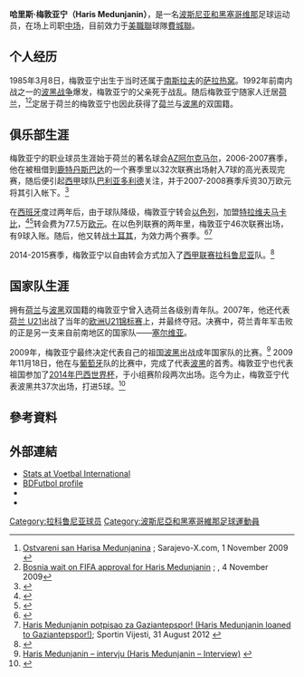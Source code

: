 {{noteTA|G1=football|G2=荷甲|G3=西甲
|1=zh-hans:梅敦亚宁; zh-hk:梅登查連;}}
{{Infobox football biography
| name = 哈里斯·梅敦亚宁<br>''Haris Medunjanin''
| image = [[File:20150331_2025_AUT_BIH_2144_Haris_Medunjanin.jpg|220px]]
| image_size = 220
| caption = 
| fullname = 
| birth_date = {{Birth date and age|1985|3|8|df=y}}
| birth_place = [[萨拉热窝|萨拉热窝]], [[南斯拉夫社会主义联邦共和国|南斯拉夫]]
| height = {{height|m=1.88}}
| position = [[中场|中场]]
| currentclub = [[費城聯|費城聯]]
| clubnumber = 6
| youthyears1 = | youthclubs1 = Swift Atletiek
| youthyears2 = | youthclubs2 = AFC'34
| youthyears3 = | youthclubs3 = [[AZ_(足球會)|AZ阿尔克马尔]]
| years1 = 2004–2008 | clubs1 = [[AZ_(足球會)|AZ阿尔克马尔]] | caps1 = 25 | goals1 = 4
| years2 = 2006–2007 | clubs2 = → [[鹿特丹斯巴达|鹿特丹斯巴达]] (租借) | caps2 = 32 | goals2 = 7
| years3 = 2008–2010 | clubs3 = [[皇家巴利亚多利德足球俱乐部|巴利亚多利德]] | caps3 = 42 | goals3 = 6
| years4 = 2010–2013 | clubs4 = [[特拉維夫馬卡比足球會|特拉维夫马卡比]] | caps4 = 46 | goals4 = 9
| years5 = 2012–2013 | clubs5 = → {{tsl|en|Gaziantepspor||加济安体育}} (租借) | caps5 = 30 | goals5 = 4 
| years6 = 2013–2014 | clubs6 = {{tsl|en|Gaziantepspor||加济安体育}} |caps6 = 32 | goals6 = 2 <!-- LEAGUE ONLY -->
| years7 = 2014–2016 | clubs7 = [[拉科鲁尼亚竞技俱乐部|拉科鲁尼亚]] |caps7 = 24 | goals7 = 2
| years8 = 2016–2017 | clubs8 = [[特拉維夫馬卡比足球會|特拉維夫馬卡比]] |caps8 = 33 | goals8 = 4
| years9 = 2017– | clubs9 = [[費城聯|費城聯]] |caps9 = 77 | goals9 = 4
| nationalyears1 = 2005–2008 | nationalteam1 = [[荷蘭21歲以下國家足球隊|荷兰 U21]] | nationalcaps1 = 4 | nationalgoals1 = 3
| nationalyears2 = 2009–2018 | nationalteam2 = [[波斯尼亚和黑塞哥维那国家足球队|波黑]] | nationalcaps2 = 60 | nationalgoals2 = 9
| club-update = 11 May 2019
| nationalteam-update = 27 March 2018
}}
'''哈里斯·梅敦亚宁（Haris Medunjanin）'''，是一名[[波斯尼亚和黑塞哥维那|波斯尼亚和黑塞哥维那]]足球运动员，在场上司职[[中场|中场]]，目前效力于[[美職聯|美職聯]]球隊[[費城聯|費城聯]]。 

==个人经历==
1985年3月8日，梅敦亚宁出生于当时还属于[[南斯拉夫社会主义联邦共和国|南斯拉夫]]的[[萨拉热窝|萨拉热窝]]。1992年前南内战之一的[[波士尼亞戰爭|波黑战争]]爆发，梅敦亚宁的父亲死于战乱。随后梅敦亚宁随家人迁居[[荷兰|荷兰]]，<ref name="HARIS">[http://sarajevo-x.com/sport/nogomet/clanak/091101010 Ostvareni san Harisa Medunjanina] {{Wayback|url=http://sarajevo-x.com/sport/nogomet/clanak/091101010 |date=20110807042928 }}; Sarajevo-X.com, 1 November 2009 {{bs icon}}</ref><ref name="Medunjanin">[http://soccernet.espn.go.com/news/story?id=693774&sec=worldcup2010&cc=5901 Bosnia wait on FIFA approval for Haris Medunjanin] {{Wayback|url=http://soccernet.espn.go.com/news/story?id=693774&sec=worldcup2010&cc=5901 |date=20121020003759 }}; {{tsl|en|ESPN Soccernet|ESPN足球网}}, 4 November 2009</ref>定居于荷兰的梅敦亚宁也因此获得了[[荷兰|荷兰]]与[[波斯尼亚和黑塞哥维那|波黑]]的双国籍。

==俱乐部生涯==
梅敦亚宁的职业球员生涯始于荷兰的著名球会[[AZ_(足球會)|AZ阿尔克马尔]]，2006-2007赛季，他在被租借到[[鹿特丹斯巴达|鹿特丹斯巴达]]的一个赛季里以32次联赛出场射入7球的高光表现完赛，随后便引起[[西班牙足球甲级联赛|西甲]]球队[[皇家巴利亚多利德足球俱乐部|巴利亚多利德]]关注，并于2007-2008赛季斥资30万欧元将其引入帐下。<ref>{{cite web|url=http://www.az.nl/en/news/az-and-valladolid-agree-on-medunjanin-transfer/7?catid=1754|title=AZ and Valladolid agree on Medunjanin transfer|publisher=AZ's official website|date=26 August 2008|accessdate=3 April 2014|archive-date=2018-09-14|archive-url=https://web.archive.org/web/20180914203308/https://www.az.nl/en/news/az-and-valladolid-agree-on-medunjanin-transfer/7?catid=1754|dead-url=no}}</ref>

在[[西班牙|西班牙]]度过两年后，由于球队降级，梅敦亚宁转会[[以色列|以色列]]，加盟[[特拉維夫馬卡比足球會|特拉维夫马卡比]]，<ref>{{cite web|url=http://www.elmundo.es/elmundodeporte/2009/12/20/futbol/1261333556.html|title=Medunjanin calienta al Valladolid|trans_title=Medunjanin gets Valladolid fired up|publisher=[[世界报_(西班牙)|El Mundo]]|language=es|date=20 December 2009|accessdate=3 April 2014|archive-date=2018-09-14|archive-url=https://web.archive.org/web/20180914132347/http://www.elmundo.es/elmundodeporte/2009/12/20/futbol/1261333556.html|dead-url=no}}</ref><ref>{{cite web|url=http://realvalladolid.elnortedecastilla.es/noticias/2010-02-23/microondas-medunjanin-20100223.html|title='Microondas' Medunjanin|trans_title='Microwave' Medunjanin|publisher=El Norte de Castilla|language=es|date=23 February 2010|accessdate=3 April 2014|archive-date=2018-09-14|archive-url=https://web.archive.org/web/20180914165550/https://realvalladolid.elnortedecastilla.es/noticias/2010-02-23/microondas-medunjanin-20100223.html|dead-url=no}}</ref>转会费为77.5万[[欧元|欧元]]。在以色列联赛的两年里，梅敦亚宁46次联赛出场，有9球入账。随后，他又转战[[土耳其|土耳其]]，为{{tsl|en|Gaziantepspor||加济安体育}}效力两个赛季。<ref>{{cite web|url=http://www.gaziantepspor.org.tr/tr/haber-detay.asp?Sayfa=HARİSMEDUNJANİNGAZİANTEPSPOR'DA&Id=3555|title=Harís Medunjanín Gazíantepspor'da|trans_title=Haris Medunjanin to Gaziantepspor|publisher=Gaziantespor's official website|language=tr|date=31 August 2012|access-date=2019-10-26|archive-url=https://web.archive.org/web/20160304171143/http://gaziantepspor.org.tr/tr/haber-detay.asp?id=3555&sayfa=har%c4%b0smedunjan%c4%b0ngaz%c4%b0antepspor'da|archive-date=2016-03-04|dead-url=yes}}</ref><ref>[http://sportin.ba/vijesti.aspx?id=32811 Haris Medunjanin potpisao za Gaziantepspor! (Haris Medunjanin loaned to Gaziantepspor!)]{{dead link|date=2017年12月 |bot=InternetArchiveBot |fix-attempted=yes }}; Sportin Vijesti, 31 August 2012 {{bs icon}}</ref>

2014-2015赛季，梅敦亚宁以自由转会方式加入了[[西班牙足球甲级联赛|西甲联赛]][[拉科鲁尼亚竞技俱乐部|拉科鲁尼亚]]队。<ref>{{cite web|url=http://www.gaziantepspor.org.tr/http://canaldeportivo.com/servlet/es.iris.servlets.Noticias?accion=4&ver=1&nid=28537&mid=12|title=Medunjanin aterrizó en A Coruña para pasar reconocimiento médico en el HM Modelo|trans_title=Haris Medunjanin landed to La Coruna to undergo a medical examination in the HM Modelo|publisher=RCDeportivo's official website|language=es|date=12 August 2014}}{{dead link|date=2018年2月 |bot=InternetArchiveBot |fix-attempted=yes }}</ref>

==国家队生涯==
拥有[[荷兰|荷兰]]与[[波斯尼亚和黑塞哥维那|波黑]]双国籍的梅敦亚宁曾入选荷兰各级别青年队。2007年，他还代表[[荷蘭21歲以下國家足球隊|荷兰 U21]]出战了当年的[[歐洲U-21足球錦標賽|欧洲U21锦标赛]]上，并最终夺冠。决赛中，荷兰青年军击败的正是另一支来自前南地区的国家队——[[塞尔维亚|塞尔维亚]]。

2009年，梅敦亚宁最终决定代表自己的祖国[[波斯尼亚和黑塞哥维那|波黑]]出战成年国家队的比赛。<ref>[http://sarajevo-x.com/sport/nogomet/clanak/090725029 Haris Medunjanin – intervju (Haris Medunjanin – Interview)] {{Wayback|url=http://sarajevo-x.com/sport/nogomet/clanak/090725029 |date=20110807042914 }} {{bs icon}}</ref> 2009年11月18日，他在与[[葡萄牙|葡萄牙]]队的比赛中，完成了代表[[波斯尼亚和黑塞哥维那国家足球队|波黑]]的首秀。梅敦亚宁也代表祖国参加了[[2014年世界盃足球賽|2014年巴西世界杯]]，于小组赛阶段两次出场。迄今为止，梅敦亚宁代表波黑共37次出场，打进5球。<ref>{{cite news|url=http://www.fifa.com/worldcup/news/y=2014/m=6/news=bosnia-beaten-by-messi-marvel-2372909.html|title=Bosnia beaten by Messi marvel|publisher=FIFA.com|date=16 June 2014|accessdate=16 June 2014|archive-date=2018-04-06|archive-url=https://web.archive.org/web/20180406040820/https://www.fifa.com/worldcup/news/y=2014/m=6/news=bosnia-beaten-by-messi-marvel-2372909.html|dead-url=no}}</ref>

==參考資料==
{{reflist}}

==外部連結==
{{Commons category|Haris Medunjanin}}
*[http://www.vi.nl/spelers/carriere/haris-medunjanin.htm Stats at Voetbal International]{{Wayback|url=http://www.vi.nl/spelers/carriere/haris-medunjanin.htm |date=20160115182203 }} {{nl icon}}
*[http://www.bdfutbol.com/en/j/j8520.html BDFutbol profile]{{Wayback|url=http://www.bdfutbol.com/en/j/j8520.html |date=20200327051536 }}
*{{NFT player|pid=34641}}
*{{FIFA player|233167}}

{{2014年世界盃足球賽波黑參賽名單|2014年世界杯波黑参赛名单}}

{{DEFAULTSORT:Medunjanin, Haris}}
[[Category:拉科鲁尼亚球员|Category:拉科鲁尼亚球员]]
[[Category:波斯尼亞和黑塞哥維那足球運動員|Category:波斯尼亞和黑塞哥維那足球運動員]]